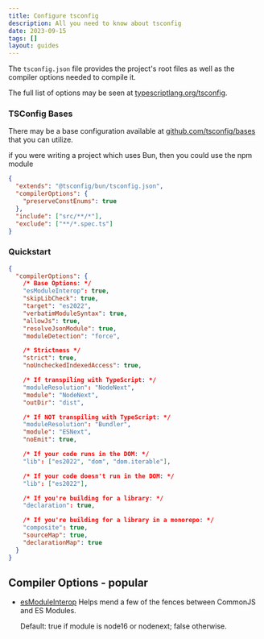 ```yaml
---
title: Configure tsconfig
description: All you need to know about tsconfig
date: 2023-09-15
tags: []
layout: guides
---
```


The `tsconfig.json` file provides the project's root files as well as the compiler options needed to compile it.

The full list of options may be seen at [typescriptlang.org/tsconfig](https://www.typescriptlang.org/tsconfig).

### TSConfig Bases

There may be a base configuration available at [github.com/tsconfig/bases](https://github.com/tsconfig/bases/) that you can utilize.

if you were writing a project which uses Bun, then you could use the npm module

```json
{
  "extends": "@tsconfig/bun/tsconfig.json",
  "compilerOptions": {
    "preserveConstEnums": true
  },
  "include": ["src/**/*"],
  "exclude": ["**/*.spec.ts"]
}
```

### Quickstart

```json
{
  "compilerOptions": {
    /* Base Options: */
    "esModuleInterop": true,
    "skipLibCheck": true,
    "target": "es2022",
    "verbatimModuleSyntax": true,
    "allowJs": true,
    "resolveJsonModule": true,
    "moduleDetection": "force",

    /* Strictness */
    "strict": true,
    "noUncheckedIndexedAccess": true,

    /* If transpiling with TypeScript: */
    "moduleResolution": "NodeNext",
    "module": "NodeNext",
    "outDir": "dist",

    /* If NOT transpiling with TypeScript: */
    "moduleResolution": "Bundler",
    "module": "ESNext",
    "noEmit": true,

    /* If your code runs in the DOM: */
    "lib": ["es2022", "dom", "dom.iterable"],

    /* If your code doesn't run in the DOM: */
    "lib": ["es2022"],

    /* If you're building for a library: */
    "declaration": true,

    /* If you're building for a library in a monorepo: */
    "composite": true,
    "sourceMap": true,
    "declarationMap": true
  }
}
```

## Compiler Options - popular

- [esModuleInterop](https://www.typescriptlang.org/tsconfig#esModuleInterop) Helps mend a few of the fences between CommonJS and ES Modules.

  Default: true if module is node16 or nodenext; false otherwise.
